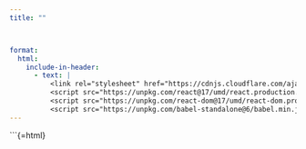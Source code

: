 ```yaml
---
title: ""



format:
  html:
    include-in-header:
      - text: |
          <link rel="stylesheet" href="https://cdnjs.cloudflare.com/ajax/libs/font-awesome/6.0.0/css/all.min.css">
          <script src="https://unpkg.com/react@17/umd/react.production.min.js"></script>
          <script src="https://unpkg.com/react-dom@17/umd/react-dom.production.min.js"></script>
          <script src="https://unpkg.com/babel-standalone@6/babel.min.js"></script>
---
```


\`\`\`{=html}

::: {#react-root}
:::

```{=html}
<script type="text/babel">
  function LoginForm() {


    const { useState } = React;

  const [isLoading, setIsLoading] = useState(false)
  const [formData, setFormData] = useState({
    email: "",
    password: "",
  })


const handleSubmit = async (e: React.FormEvent) => {
  e.preventDefault();
  setIsLoading(true);

  try {
    const response = await fetch("https://frenchwithkunal-cdf6ea3f88ce.herokuapp.com/api/v1/auth/signin", {
      method: 'POST',
      headers: {
        'Content-Type': 'application/json',
      },
      body: JSON.stringify(formData),
    });



    const data = await response.json();




    if(!data.success){
        alert(data.message)
    }
    if(data.success){
       localStorage.setItem("accessToken", data.data.accessToken);
        localStorage.setItem("refreshToken", data.data.refreshToken);
      window.location.href = "https://frenchwithkunal.ca"
     
    }
    
  } catch (error) {
    console.error('Error during sign-in:', error.message); // Display error message to the user
  } finally {
    setIsLoading(false);
  }
};

  return (
    <div
      style={{
    height: "100vh",
    width: "100vw",
    display: "flex",
    alignItems: "center",
    justifyContent: "center",
    background: "white",
    fontFamily: "-apple-system, BlinkMacSystemFont, 'Segoe UI', Roboto, sans-serif",
    margin: 0,
    padding: 0,
    position: "fixed",
    top: 0,
    left: 0,
  }}
    >
      <div
        style={{
          width: "100%",
          maxWidth: "400px",
          margin: "20px",
          padding: "40px",
          borderRadius: "20px",
          backgroundColor: "rgba(255, 255, 255, 0.9)",
          backdropFilter: "blur(10px)",
          boxShadow: "0 8px 32px 0 rgba(31, 38, 135, 0.37)",
          border: "1px solid rgba(255, 255, 255, 0.18)",
        }}
      >
        <h1
          style={{
            margin: "0 0 24px 0",
            fontSize: "32px",
            fontWeight: "700",
            color: "#1a1a1a",
            textAlign: "center",
            background: "linear-gradient(45deg, #FF6B6B, #4ECDC4)",
            WebkitBackgroundClip: "text",
            WebkitTextFillColor: "transparent",
          }}
        >
          Welcome Back
        </h1>

        <form onSubmit={handleSubmit} style={{ width: "100%" }}>
          <div style={{ marginBottom: "20px" }}>
            <label
              htmlFor="email"
              style={{
                display: "block",
                marginBottom: "8px",
                fontSize: "14px",
                color: "#666",
                fontWeight: "500",
              }}
            >
              Email
            </label>
            <input
              id="email"
              type="email"
              value={formData.email}
              onChange={(e) => setFormData({ ...formData, email: e.target.value })}
              required
              placeholder="Enter your email"
              style={{
                width: "100%",
                padding: "12px 16px",
                border: "2px solid #e1e1e1",
                borderRadius: "12px",
                fontSize: "16px",
                outline: "none",
                transition: "all 0.3s ease",
                backgroundColor: "rgba(255, 255, 255, 0.9)",
              }}
              onFocus={(e) => {
                e.target.style.borderColor = "#4ECDC4"
                e.target.style.boxShadow = "0 0 0 4px rgba(78, 205, 196, 0.1)"
              }}
              onBlur={(e) => {
                e.target.style.borderColor = "#e1e1e1"
                e.target.style.boxShadow = "none"
              }}
            />
          </div>

          <div style={{ marginBottom: "20px" }}>
            <div
              style={{
                display: "flex",
                justifyContent: "space-between",
                alignItems: "center",
                marginBottom: "8px",
              }}
            >
              <label
                htmlFor="password"
                style={{
                  fontSize: "14px",
                  color: "#666",
                  fontWeight: "500",
                }}
              >
                Password
              </label>
              <button
                type="button"
                style={{
                  background: "none",
                  border: "none",
                  color: "#4ECDC4",
                  fontSize: "14px",
                  cursor: "pointer",
                  padding: "0",
                  textDecoration: "underline",
                }}
                onClick={()=> window.location.href= "/forget-password.html"}
                onMouseOver={(e) => (e.currentTarget.style.color = "#FF6B6B")}
                onMouseOut={(e) => (e.currentTarget.style.color = "#4ECDC4")}
              >
                Forgot password?
              </button>
            </div>
            <input
              id="password"
              type="password"
              value={formData.password}
              onChange={(e) => setFormData({ ...formData, password: e.target.value })}
              required
              placeholder="Enter your password"
              style={{
                width: "100%",
                padding: "12px 16px",
                border: "2px solid #e1e1e1",
                borderRadius: "12px",
                fontSize: "16px",
                outline: "none",
                transition: "all 0.3s ease",
                backgroundColor: "rgba(255, 255, 255, 0.9)",
              }}
              onFocus={(e) => {
                e.target.style.borderColor = "#4ECDC4"
                e.target.style.boxShadow = "0 0 0 4px rgba(78, 205, 196, 0.1)"
              }}
              onBlur={(e) => {
                e.target.style.borderColor = "#e1e1e1"
                e.target.style.boxShadow = "none"
              }}
            />
          </div>

          <button
            type="submit"
            disabled={isLoading}
            style={{
              width: "100%",
              padding: "14px",
              backgroundColor: "#4ECDC4",
              color: "white",
              border: "none",
              borderRadius: "12px",
              fontSize: "16px",
              fontWeight: "600",
              cursor: "pointer",
              transition: "all 0.3s ease",
              position: "relative",
              overflow: "hidden",
            }}
            onMouseOver={(e) => {
              e.currentTarget.style.backgroundColor = "#FF6B6B"
              e.currentTarget.style.transform = "translateY(-2px)"
            }}
            onMouseOut={(e) => {
              e.currentTarget.style.backgroundColor = "#4ECDC4"
              e.currentTarget.style.transform = "translateY(0)"
            }}
          >
            {isLoading ? (
              <div
                style={{
                  display: "inline-block",
                  width: "20px",
                  height: "20px",
                  border: "3px solid rgba(255,255,255,0.3)",
                  borderRadius: "50%",
                  borderTopColor: "white",
                  animation: "spin 1s ease-in-out infinite",
                  style: {
                    "@keyframes spin": {
                      to: { transform: "rotate(360deg)" },
                    },
                  },
                }}
              />
            ) : (
              "Sign In"
            )}
          </button>

          <div
            style={{
              textAlign: "center",
              marginTop: "20px",
              fontSize: "14px",
              color: "#666",
            }}
          >
            Don&apos;t have an account?{" "}
            <button
              type="button"
              style={{
                background: "none",
                border: "none",
                color: "#4ECDC4",
                cursor: "pointer",
                padding: "0",
                textDecoration: "underline",
                fontSize: "14px",
              }}
               onClick={()=> window.location.href= "/payment.html"}
              onMouseOver={(e) => (e.currentTarget.style.color = "#FF6B6B")}
              onMouseOut={(e) => (e.currentTarget.style.color = "#4ECDC4")}
            >
              Subcribe
            </button>
          </div>
        </form>
      </div>
    </div>
  )
}


  ReactDOM.render(
    <LoginForm />,
    document.getElementById('react-root')
  );
</script>
```